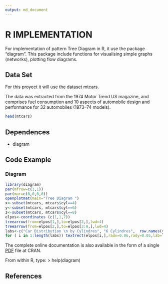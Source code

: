 ```yaml
---
output: md_document
---
```


# R IMPLEMENTATION

For implementation of pattern Tree Diagram in R, it use the package "diagram".  This package include functions for visualising simple graphs (networks), plotting flow diagrams.  


## Data Set

For this proyect it will use the dataset mtcars.

The data was extracted from the 1974 Motor Trend US magazine, and comprises fuel consumption and 10 aspects of automobile design and performance for 32 automobiles (1973–74 models).

```r
head(mtcars)

```


## Dependences

* diagram


## Code Example


### Diagram


```r
library(diagram)
par(mfrow=c(1,1))
par(mar=c(0,0,0,0))
openplotmat(main="Tree Diagram ")
x<-subset(mtcars, mtcars$cyl==4)
y<-subset(mtcars, mtcars$cyl==6)
z<-subset(mtcars, mtcars$cyl==8)
elpos<-coordinates (c(1,1,7))
treearrow(from=elpos[1,],to=elpos[2,],lwd=4)  
treearrow(from=elpos[2,],to=elpos[3:9,],lwd=4) 
labs<-c("Car Distribution \n by Cylindres", "6 Cylindres",  row.names(y))
for ( i in 1:length(labs)) textrect(elpos[i,],radx=0.06,rady=0.05,lab=labs[i] ,cex=0.6, col = "blue", box.col="grey")

```
The complete online documentation is also available in the form of a single [PDF](https://cran.r-project.org/web/packages/diagram/diagram.pdf) file at CRAN.

From within R, type:
> help(diagram)


## References

